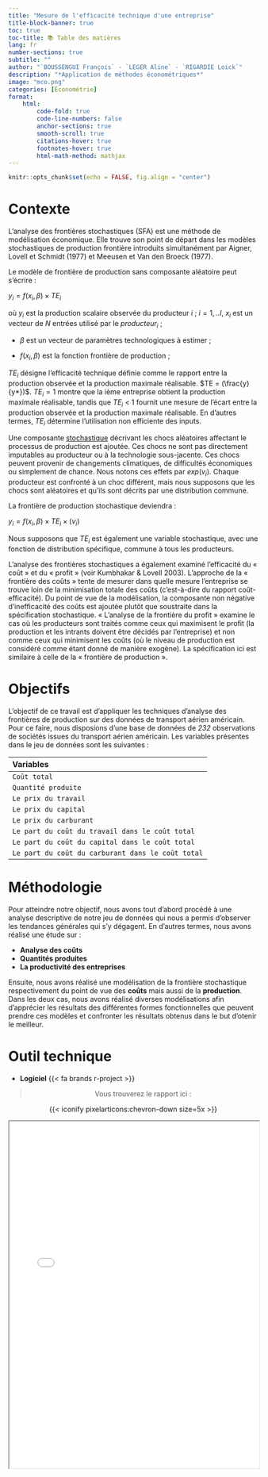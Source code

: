 ```yaml
---
title: "Mesure de l'efficacité technique d'une entreprise"
title-block-banner: true
toc: true
toc-title: 📚 Table des matières
lang: fr
number-sections: true
subtitle: ""
author: "`BOUSSENGUI François` - `LEGER Aline` - `RIGARDIE Loick`"
description: "*Application de méthodes économétriques*"
image: "mco.png"
categories: [Économétrie]
format:
    html:
        code-fold: true 
        code-line-numbers: false
        anchor-sections: true
        smooth-scroll: true
        citations-hover: true
        footnotes-hover: true
        html-math-method: mathjax
---
```


```r
knitr::opts_chunk$set(echo = FALSE, fig.align = "center")
```

# Contexte 

L'analyse des frontières stochastiques (SFA) est une méthode de modélisation économique. Elle trouve son point de départ dans les modèles stochastiques de production frontière introduits simultanément par Aigner, Lovell et Schmidt (1977) et Meeusen et Van den Broeck (1977).

Le modèle de frontière de production sans composante aléatoire peut s'écrire :

$y_i = f(x_i, \beta)\times TE_i$

où $y_i$ est la production scalaire observée du producteur $i$ ; $i=1,..I,$ $x_i$ est un vecteur de $N$ entrées utilisé par le $producteur_i$ ;

-   $\beta$ est un vecteur de paramètres technologiques à estimer ;

-   $f(x_i , \beta)$ est la fonction frontière de production ;

$TE_i$ désigne l'efficacité technique définie comme le rapport entre la production observée et la production maximale réalisable. $TE = (\frac{y}{y*})$. $TE_i = 1$ montre que la ième entreprise obtient la production maximale réalisable, tandis que $TE_i$ \< 1 fournit une mesure de l'écart entre la production observée et la production maximale réalisable. En d'autres termes, $TE_i$ détermine l'utilisation non efficiente des inputs.

Une composante [stochastique](https://fr.wikipedia.org/wiki/Processus_stochastique) décrivant les chocs aléatoires affectant le processus de production est ajoutée. Ces chocs ne sont pas directement imputables au producteur ou à la technologie sous-jacente. Ces chocs peuvent provenir de changements climatiques, de difficultés économiques ou simplement de chance. Nous notons ces effets par $exp(v_i)$. Chaque producteur est confronté à un choc différent, mais nous supposons que les chocs sont aléatoires et qu'ils sont décrits par une distribution commune.

La frontière de production stochastique deviendra :

$y_i = f(x_i, \beta) \times TE_i \times (v_i)$

Nous supposons que $TE_i$ est également une variable stochastique, avec une fonction de distribution spécifique, commune à tous les producteurs.

L'analyse des frontières stochastiques a également examiné l'efficacité du « coût » et du « profit » (voir Kumbhakar & Lovell 2003). L'approche de la « frontière des coûts » tente de mesurer dans quelle mesure l'entreprise se trouve loin de la minimisation totale des coûts (c'est-à-dire du rapport coût-efficacité). Du point de vue de la modélisation, la composante non négative d'inefficacité des coûts est ajoutée plutôt que soustraite dans la spécification stochastique. « L'analyse de la frontière du profit » examine le cas où les producteurs sont traités comme ceux qui maximisent le profit (la production et les intrants doivent être décidés par l'entreprise) et non comme ceux qui minimisent les coûts (où le niveau de production est considéré comme étant donné de manière exogène). La spécification ici est similaire à celle de la « frontière de production ».

# Objectifs 

L'objectif de ce travail est d'appliquer les techniques d'analyse des frontières de production sur des données de transport aérien américain. Pour ce faire, nous disposions d'une base de données de *232* observations de sociétés issues du transport aérien américain. Les variables présentes dans le jeu de données sont les suivantes :

| Variables |
|:------|
| `Coût total`| 
| `Quantité produite`| 
| `Le prix du travail` |   
| `Le prix du capital`|
| `Le prix du carburant`|
| `Le part du coût du travail dans le coût total`|
| `Le part du coût du capital dans le coût total`|
| `Le part du coût du carburant dans le coût total`|


# Méthodologie

Pour atteindre notre objectif, nous avons tout d'abord procédé à une analyse descriptive de notre jeu de données qui nous a permis d'observer les tendances générales qui s'y dégagent. En d'autres termes, nous avons réalisé une étude sur :

* **Analyse des coûts** 
* **Quantités produites** 
* **La productivité des entreprises**

Ensuite, nous avons réalisé une modélisation de la frontière stochastique respectivement du point de vue des **coûts** mais aussi de la **production**. Dans les deux cas, nous avons réalisé diverses modélisations afin d'apprécier les résultats des différentes formes fonctionnelles que peuvent prendre ces modèles et confronter les résultats obtenus dans le but d'otenir le meilleur. 

# Outil technique

-   **Logiciel** {{< fa brands r-project >}}


::: {style="text-align:center;"} 
> Vous trouverez le rapport ici  :


::: chevron-styling
{{< iconify pixelarticons:chevron-down size=5x >}}
:::

:::


<iframe src="Stochastic frontier analysis.html" width="100%" height="700px">

</iframe>

